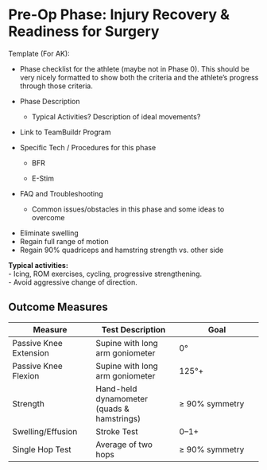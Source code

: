 # Pre-Op Phase: Injury Recovery & Readiness for Surgery {#pre-op-phase-injury-recovery--readiness-for-surgery}

Template (For AK):

-   Phase checklist for the athlete (maybe not in Phase 0). This should be very nicely formatted to show both the criteria and the athlete's progress through those criteria.

-   Phase Description

    -   Typical Activities? Description of ideal movements?

-   Link to TeamBuildr Program

-   Specific Tech / Procedures for this phase

    -   BFR

    -   E-Stim

-   FAQ and Troubleshooting

    -   Common issues/obstacles in this phase and some ideas to overcome

::: {.callout-important title="Most Important Goals — Pre-Op"}
-   Eliminate swelling\
-   Regain full range of motion\
-   Regain 90% quadriceps and hamstring strength vs. other side\
:::

**Typical activities:**\
- Icing, ROM exercises, cycling, progressive strengthening.\
- Avoid aggressive change of direction.

## Outcome Measures {#preop-outcomes}

| Measure | Test Description | Goal |
|----|----|----|
| Passive Knee Extension | Supine with long arm goniometer | 0° |
| Passive Knee Flexion | Supine with long arm goniometer | 125°+ |
| Strength | Hand-held dynamometer (quads & hamstrings) | ≥ 90% symmetry |
| Swelling/Effusion | Stroke Test | 0–1+ |
| Single Hop Test | Average of two hops | ≥ 90% symmetry |

